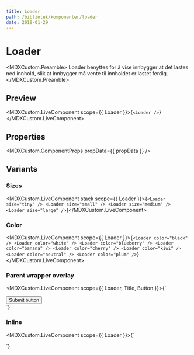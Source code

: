 ```yaml
---
title: Loader
path: /bibliotek/komponenter/loader
date: 2019-01-29
---
```



# Loader

<MDXCustom.Preamble>
  Loader benyttes for å vise innbygger at det lastes ned innhold, slik at innbygger må vente til innholdet er lastet ferdig.
</MDXCustom.Preamble>

## Preview

<MDXCustom.LiveComponent scope={{ Loader }}>{`<Loader />`}</MDXCustom.LiveComponent>

## Properties

<MDXCustom.ComponentProps propData={{ propData }} />

## Variants

### Sizes

<MDXCustom.LiveComponent stack scope={{ Loader }}>{`
  <Loader size="tiny" />
  <Loader size="small" />
  <Loader size="medium" />
  <Loader size="large" />
`}</MDXCustom.LiveComponent>

### Color

<MDXCustom.LiveComponent scope={{ Loader }}>{`
  <Loader color="black" />
  <Loader color="white" />
  <Loader color="blueberry" />
  <Loader color="banana" />
  <Loader color="cherry" />
  <Loader color="kiwi" />
  <Loader color="neutral" />
  <Loader color="plum" />
`}</MDXCustom.LiveComponent>

### Parent wrapper overlay

<MDXCustom.LiveComponent scope={{ Loader, Title, Button }}>{`
  <div>
  <Title>Content of the wrapper</Title>
  <Button>Submit button</Button>
  <Loader overlay="parent" />
  </div>
`}</MDXCustom.LiveComponent>

### Inline

<MDXCustom.LiveComponent scope={{ Loader }}>{`
  <div>
      <Title htmlMarkup="span" appearance="title3" >Søker</Title> <Loader color="black" inline size="tiny" />
  </div>
`}</MDXCustom.LiveComponent>

